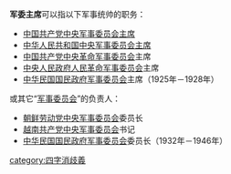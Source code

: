 '''军委主席'''可以指以下军事统帅的职务：

* [[中国共产党中央军事委员会主席|中国共产党中央军事委员会主席]]
* [[中华人民共和国中央军事委员会主席|中华人民共和国中央军事委员会主席]]
* [[中国共产党中央革命军事委员会|中国共产党中央革命军事委员会]]主席
* [[中央人民政府人民革命军事委员会|中央人民政府人民革命军事委员会]]主席
* [[中华民国国民政府军事委员会|中华民国国民政府军事委员会]]主席（1925年－1928年）

或其它“[[军事委员会|军事委员会]]”的负责人：
* [[朝鲜劳动党中央军事委员会|朝鲜劳动党中央军事委员会]]委员长
* [[越南共产党中央军事委员会|越南共产党中央军事委员会]]书记
* [[中华民国国民政府军事委员会|中华民国国民政府军事委员会]]委员长（1932年－1946年）

{{disambig|Cat=職務名稱消歧義}}
[[category:四字消歧義|category:四字消歧義]]